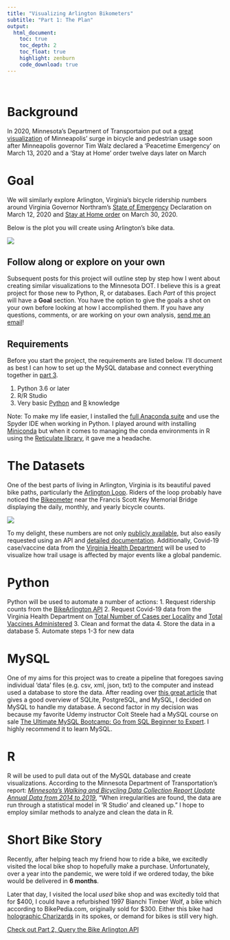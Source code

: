 ```yaml
---
title: "Visualizing Arlington Bikometers"
subtitle: "Part 1: The Plan"
output:
  html_document:
    toc: true
    toc_depth: 2
    toc_float: true
    highlight: zenburn
    code_download: true
---
```

\ 
\ 

# Background
In 2020, Minnesota's Department of Transportaion put out a [great visualization](https://storymaps.arcgis.com/stories/70a3a57003b541ed8e911cd11103dc6a) of Minneapolis' surge in bicycle and pedestrian usage soon after Minneapolis governor Tim Walz declared a 'Peacetime Emergency' on March 13, 2020 and a 'Stay at Home' order twelve days later on March 

# Goal

We will similarly explore Arlington, Virginia's bicycle ridership numbers around Virginia Governor Northram's [State of Emergency](https://www.governor.virginia.gov/newsroom/all-releases/2020/march/headline-853537-en.html) Declaration on March 12, 2020 and [Stay at Home order](https://www.governor.virginia.gov/newsroom/all-releases/2020/march/headline-855702-en.html) on March 30, 2020.

Below is the plot you will create using Arlington's bike data.

![](images/newplot.png)

## Follow along or explore on your own
Subsequent posts for this project will outline step by step how I went about creating similar visualizations to the Minnesota DOT. I believe this is a great project for those new to Python, R, or databases. Each *Part* of this project will have a **Goal** section. You have the option to give the goals a shot on your own before looking at how I accomplished them. If you have any questions, comments, or are working on your own analysis, [send me an email](mailto:mail.nathansprojects@gmail.com)!

## Requirements
Before you start the project, the requirements are listed below. I'll document as best I can how to set up the MySQL database and connect everything together in [part 3](https://nathansprojects.com/part_3_setup_your_database.html).

1. Python 3.6 or later
2. R/R Studio
3. Very basic [Python](https://ocw.mit.edu/courses/electrical-engineering-and-computer-science/6-0001-introduction-to-computer-science-and-programming-in-python-fall-2016/) and [R](https://www.edx.org/course/data-science-r-basics) knowledge

Note: To make my life easier, I installed the [full Anaconda suite](https://www.anaconda.com/products/individual) and use the Spyder IDE when working in Python. I played around with installing [Miniconda](https://docs.conda.io/en/latest/miniconda.html) but when it comes to managing the conda environments in R using the [Reticulate library](https://rstudio.github.io/reticulate/), it gave me a headache. 

# The Datasets

One of the best parts of living in Arlington, Virginia is its beautiful paved bike paths, particularly the [Arlington Loop](https://www.bikearlington.com/wp-content/uploads/2017/04/Self-Guided-Route-Map_Arlington-Loop-min.pdf). Riders of the loop probably have noticed the [Bikeometer](https://www.bikearlington.com/wp-content/uploads/2017/03/bikeometer-min.jpg) near the Francis Scott Key Memorial Bridge displaying the daily, monthly, and yearly bicycle counts. 

![](images/bikeometer.jpg)

To my delight, these numbers are not only [publicly available](http://counters.bikearlington.com/), but also easily requested using an API and [detailed documentation](http://counters.bikearlington.com/bike/assets/File/Regional_bikearlington_webservices.pdf). Additionally, Covid-19 case/vaccine data from the [Virginia Health Department](https://www.vdh.virginia.gov/coronavirus/) will be used to visualize how trail usage is affected by major events like a global pandemic.



# Python
Python will be used to automate a number of actions:
1.  Request ridership counts from the [BikeArlington API](http://counters.bikearlington.com/counter-dashboard/)
2.  Request Covid-19 data from the Virginia Health Department on [Total Number of Cases per Locality](https://data.virginia.gov/Government/VDH-COVID-19-PublicUseDataset-Cases/bre9-aqqr) and [Total Vaccines Administered](https://data.virginia.gov/dataset/VDH-COVID-19-PublicUseDataset-Vaccines-DosesAdmini/28k2-x2rj)
3.  Clean and format the data
4.  Store the data in a database
5.  Automate steps 1-3 for new data

# MySQL
One of my aims for this project was to create a pipeline that foregoes saving individual 'data' files (e.g. csv, xml, json, txt) to the computer and instead used a database to store the data. After reading over [this great article](https://realpython.com/python-mysql/) that gives a good overview of SQLite, PostgreSQL, and MySQL, I decided on MySQL to handle my database. A second factor in my decision was because my favorite Udemy instructor Colt Steele had a MySQL course on sale [The Ultimate MySQL Bootcamp: Go from SQL Beginner to Expert](https://www.udemy.com/course/the-ultimate-mysql-bootcamp-go-from-sql-beginner-to-expert/). I highly recommend it to learn MySQL.

# R
R will be used to pull data out of the MySQL database and create visualizations. According to the Minnesota Department of Transportation's report: [*Minnesota's Walking and Bicycling Data Collection Report Update Annual Data from 2014 to 2019*](https://www.dot.state.mn.us/bike-ped-counting/reports/2018-2019%20MinnesotaPedBikeCountReport.pdf), "When irregularities are found, the data are run through a statistical model in 'R Studio' and cleaned up." I hope to employ similar methods to analyze and clean the data in R. 

# Short Bike Story
Recently, after helping teach my friend how to ride a bike, we excitedly visited the local bike shop to hopefully make a purchase. Unfortunately, over a year into the pandemic, we were told if we ordered today, the bike would be delivered in **6 months**.

Later that day, I visited the local *used* bike shop and was excitedly told that for \$400, I could have a refurbished 1997 Bianchi Timber Wolf, a bike which according to BikePedia.com, originally sold for \$300. Either this bike had [holographic Charizards](https://www.polygon.com/22356401/holographic-charizard-ebay-300k-sold-pokemon-cards) in its spokes, or demand for bikes is still very high.

[Check out Part 2, Query the Bike Arlington API](https://nathansprojects.com/part_2_query_the_api.html)

